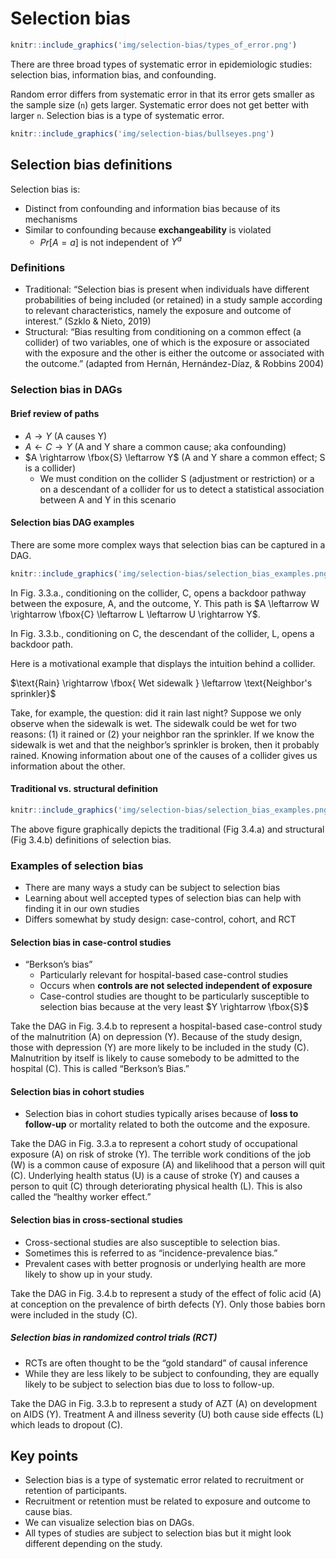 # Selection bias {#selection-bias}

```r
knitr::include_graphics('img/selection-bias/types_of_error.png')
```

There are three broad types of systematic error in epidemiologic studies: selection bias, information bias, and confounding.

Random error differs from systematic error in that its error gets smaller as the sample size (`n`) gets larger. Systematic error does not get better with larger `n`. Selection bias is a type of systematic error.

```r
knitr::include_graphics('img/selection-bias/bullseyes.png')
```

## Selection bias definitions

Selection bias is:

* Distinct from confounding and information bias because of its mechanisms
* Similar to confounding because **exchangeability** is violated
  * $Pr[A=a]$ is not independent of $Y^a$
  
### Definitions
* Traditional: "Selection bias is present when individuals have different probabilities of being included (or retained) in a study sample according to relevant characteristics, namely the exposure and outcome of interest." (Szklo & Nieto, 2019)
* Structural: "Bias resulting from conditioning on a common effect (a collider) of two variables, one of which is the exposure or associated with the exposure and the other is either the outcome or associated with the outcome." (adapted from Hernán, Hernández-Díaz, & Robbins 2004)

### Selection bias in DAGs

#### Brief review of paths
* $A \rightarrow Y$ (A causes Y)
* $A \leftarrow C \rightarrow Y$ (A and Y share a common cause; aka confounding)
* $A \rightarrow \fbox{S} \leftarrow Y$ (A and Y share a common effect; S is a collider)
  * We must condition on the collider S (adjustment or restriction) or a on a descendant of a collider for us to detect a statistical association between A and Y in this scenario

#### Selection bias DAG examples

There are some more complex ways that selection bias can be captured in a DAG.

```r
knitr::include_graphics('img/selection-bias/selection_bias_examples.png')
```

In Fig. 3.3.a., conditioning on the collider, C, opens a backdoor pathway between the exposure, A, and the outcome, Y. This path is $A \leftarrow W \rightarrow \fbox{C} \leftarrow L \leftarrow U \rightarrow Y$.

In Fig. 3.3.b., conditioning on C, the descendant of the collider, L, opens a backdoor path.

Here is a motivational example that displays the intuition behind a collider.

$\text{Rain} \rightarrow \fbox{ Wet sidewalk } \leftarrow \text{Neighbor's sprinkler}$

Take, for example, the question: did it rain last night? Suppose we only observe when the sidewalk is wet. The sidewalk could be wet for two reasons: (1) it rained or (2) your neighbor ran the sprinkler. If we know the sidewalk is wet and that the neighbor's sprinkler is broken, then it probably rained. Knowing information about one of the causes of a collider gives us information about the other.

#### Traditional vs. structural definition

```r
knitr::include_graphics('img/selection-bias/selection_bias_examples.png')
```

The above figure graphically depicts the traditional (Fig 3.4.a) and structural (Fig 3.4.b) definitions of selection bias.

### Examples of selection bias

* There are many ways a study can be subject to selection bias
* Learning about well accepted types of selection bias can help with finding it in our own studies
* Differs somewhat by study design: case-control, cohort, and RCT

#### Selection bias in case-control studies

* "Berkson's bias"
  * Particularly relevant for hospital-based case-control studies
  * Occurs when **controls are not selected independent of exposure**
  * Case-control studies are thought to be particularly susceptible to selection bias because at the very least $Y \rightarrow \fbox{S}$

Take the DAG in Fig. 3.4.b to represent a hospital-based case-control study of the malnutrition (A) on depression (Y). Because of the study design, those with depression (Y) are more likely to be included in the study (C). Malnutrition by itself is likely to cause somebody to be admitted to the hospital (C). This is called "Berkson's Bias."

#### Selection bias in cohort studies
* Selection bias in cohort studies typically arises because of **loss to follow-up** or mortality related to both the outcome and the exposure.

Take the DAG in Fig. 3.3.a to represent a cohort study of occupational exposure (A) on risk of stroke (Y). The terrible work conditions of the job (W) is a common cause of exposure (A) and likelihood that a person will quit (C). Underlying health status (U) is a cause of stroke (Y) and causes a person to quit (C) through deteriorating physical health (L). This is also called the "healthy worker effect."

#### Selection bias in cross-sectional studies
* Cross-sectional studies are also susceptible to selection bias.
* Sometimes this is referred to as "incidence-prevalence bias."
* Prevalent cases with better prognosis or underlying health are more likely to show up in your study.

Take the DAG in Fig. 3.4.b to represent a study of the effect of folic acid (A) at conception on the prevalence of birth defects (Y). Only those babies born were included in the study (C).

##### Selection bias in randomized control trials (RCT)
* RCTs are often thought to be the "gold standard" of causal inference
* While they are less likely to be subject to confounding, they are equally likely to be subject to selection bias due to loss to follow-up.

Take the DAG in Fig. 3.3.b to represent a study of AZT (A) on development on AIDS (Y). Treatment A and illness severity (U) both cause side effects (L) which leads to dropout (C).

## Key points
* Selection bias is a type of systematic error related to recruitment or retention of participants.
* Recruitment or retention must be related to exposure and outcome to cause bias.
* We can visualize selection bias on DAGs.
* All types of studies are subject to selection bias but it might look different depending on the study.
